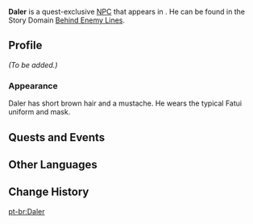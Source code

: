 {{Meta
<!-- Remove this template after adding the missing info -->
|missing_NPC_profile  = yes
}}
{{Character Infobox
|type             = Quest NPC
|image            = NPC Daler.png
|region           = Snezhnaya
|location         = Mondstadt
|affiliation      = Fatui
}}
'''Daler''' is a quest-exclusive [[NPC]] that appears in {{Quest|Through the Motions, to the Heart}}. He can be found in the Story Domain [[Behind Enemy Lines]].

==Profile==
<!--detailed story/lore information goes here-->
''(To be added.)''

===Appearance===
Daler has short brown hair and a mustache. He wears the typical Fatui uniform and mask.

==Quests and Events==
{{Quests and Events}}

==Other Languages==
{{Other Languages
|default_hidden = 1
|en      = Daler
|zhs     = 达列尔
|zhs_rm  = Dáliè'ěr
|zht     = 達列爾
|zht_rm  = Dáliè'ěr
|ja      = ダレル
|ja_rm   = Dareru
|ko      = 달레르
|es      = Daler
|fr      = Daler
|ru      = Далер
|th      = Daler
|vi      = Daler
|de      = Daler
|id      = Daler
|pt      = Daler
|tr      = Daler
|it      = Daler
}}

==Change History==
{{Change History|1.5}}

[[pt-br:Daler]]
